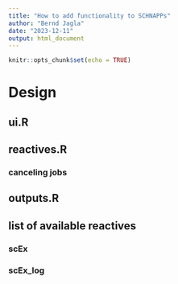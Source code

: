 ```yaml
---
title: "How to add functionality to SCHNAPPs"
author: "Bernd Jagla"
date: "2023-12-11"
output: html_document
---
```


```r
knitr::opts_chunk$set(echo = TRUE)
```


# Design

## ui.R

## reactives.R

### canceling jobs

## outputs.R

## list of available reactives

### scEx
### scEx_log
